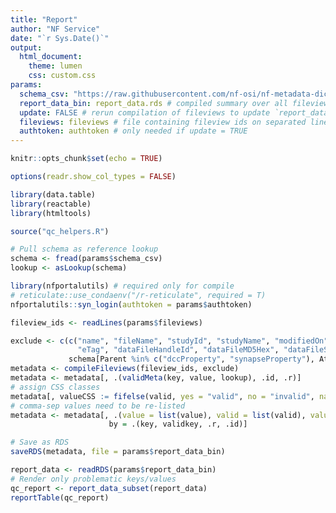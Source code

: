 ```yaml
---
title: "Report"
author: "NF Service"
date: "`r Sys.Date()`"
output: 
  html_document:
    theme: lumen
    css: custom.css
params:
  schema_csv: "https://raw.githubusercontent.com/nf-osi/nf-metadata-dictionary/main/NF.csv"
  report_data_bin: report_data.rds # compiled summary over all fileviews
  update: FALSE # rerun compilation of fileviews to update `report_data_bin`
  fileviews: fileviews # file containing fileview ids on separated lines
  authtoken: authtoken # only needed if update = TRUE
---
```


```r
knitr::opts_chunk$set(echo = TRUE)

options(readr.show_col_types = FALSE)

library(data.table)
library(reactable)
library(htmltools)

source("qc_helpers.R")

# Pull schema as reference lookup
schema <- fread(params$schema_csv)
lookup <- asLookup(schema)
```


```r

library(nfportalutils) # required only for compile
# reticulate::use_condaenv("/r-reticulate", required = T)
nfportalutils::syn_login(authtoken = params$authtoken)

fileview_ids <- readLines(params$fileviews)

exclude <- c(c("name", "fileName", "studyId", "studyName", "modifiedOn", "entityId",
               "eTag", "dataFileHandleId", "dataFileMD5Hex", "dataFileSizeBytes"),
             schema[Parent %in% c("dccProperty", "synapseProperty"), Attribute])
metadata <- compileFileviews(fileview_ids, exclude)
metadata <- metadata[, .(validMeta(key, value, lookup), .id, .r)]
# assign CSS classes
metadata[, valueCSS := fifelse(valid, yes = "valid", no = "invalid", na = "neutral") ]
# comma-sep values need to be re-listed
metadata <- metadata[, .(value = list(value), valid = list(valid), valueCSS = list(valueCSS)), 
                      by = .(key, validkey, .r, .id)]

# Save as RDS
saveRDS(metadata, file = params$report_data_bin)
```


```r

report_data <- readRDS(params$report_data_bin)
# Render only problematic keys/values
qc_report <- report_data_subset(report_data)
reportTable(qc_report)

```
